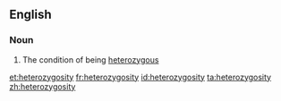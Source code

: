 ==English==

===Noun===
{{en-noun|-}}

# The condition of being [[heterozygous]]

[[et:heterozygosity]]
[[fr:heterozygosity]]
[[id:heterozygosity]]
[[ta:heterozygosity]]
[[zh:heterozygosity]]